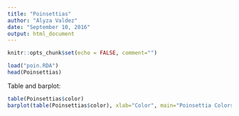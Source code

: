 ```yaml
---
title: "Poinsettias"
author: "Alyza Valdez"
date: "September 10, 2016"
output: html_document
---
```


```r
knitr::opts_chunk$set(echo = FALSE, comment="")
```

```r
load("poin.RDA")
head(Poinsettias)
```

Table and barplot:
```r
table(Poinsettias$color)
barplot(table(Poinsettias$color), xlab="Color", main="Poinsettia Colors")
```

